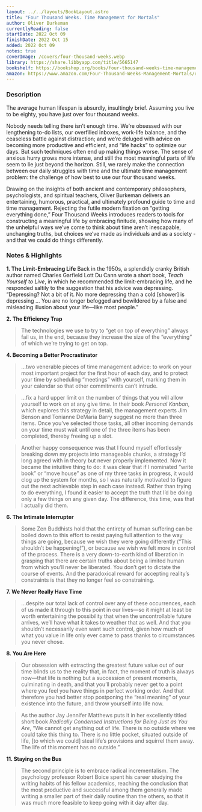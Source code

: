 ```yaml
---
layout: ../../layouts/BookLayout.astro
title: "Four Thousand Weeks. Time Management for Mortals"
author: Oliver Burkeman
currentlyReading: false
startDate: 2022 Oct 09
finishDate: 2022 Oct 15
added: 2022 Oct 09
notes: true
coverImage: /covers/four-thousand-weeks.webp
library: https://share.libbyapp.com/title/5665147
bookshelf: https://bookshop.org/books/four-thousand-weeks-time-management-for-mortals-9781250849359/9780374159122
amazon: https://www.amazon.com/Four-Thousand-Weeks-Management-Mortals/dp/0374159122
---
```


<ReadingTime
  startDate  = {frontmatter.startDate}
  finishDate = {frontmatter.finishDate}
/>

### Description
The average human lifespan is absurdly, insultingly brief. Assuming you live to be eighty, you have just over four thousand weeks.

Nobody needs telling there isn’t enough time. We’re obsessed with our lengthening to-do lists, our overfilled inboxes, work-life balance, and the ceaseless battle against distraction; and we’re deluged with advice on becoming more productive and efficient, and “life hacks” to optimize our days. But such techniques often end up making things worse. The sense of anxious hurry grows more intense, and still the most meaningful parts of life seem to lie just beyond the horizon. Still, we rarely make the connection between our daily struggles with time and the ultimate time management problem: the challenge of how best to use our four thousand weeks.

Drawing on the insights of both ancient and contemporary philosophers, psychologists, and spiritual teachers, Oliver Burkeman delivers an entertaining, humorous, practical, and ultimately profound guide to time and time management. Rejecting the futile modern fixation on “getting everything done,” Four Thousand Weeks introduces readers to tools for constructing a meaningful life by embracing finitude, showing how many of the unhelpful ways we’ve come to think about time aren’t inescapable, unchanging truths, but choices we’ve made as individuals and as a society - and that we could do things differently.

### Notes & Highlights
**1. The Limit-Embracing Life**
Back in the 1950s, a splendidly cranky British author named Charles Garfield Lott Du Cann wrote a short book, *Teach Yourself to Live*, in which he recommended the limit-embracing life, and he responded saltily to the suggestion that his advice was depressing. “Depressing? Not a bit of it. No more depressing than a cold [shower] is depressing … You are no longer befogged and bewildered by a false and misleading illusion about your life—like most people.”

**2. The Efficiency Trap**
> The technologies we use to try to “get on top of everything” always fail us, in the end, because they increase the size of the “everything” of which we’re trying to get on top.

**4. Becoming a Better Procrastinator**
> …two venerable pieces of time management advice: to work on your most important project for the first hour of each day, and to protect your time by scheduling “meetings” with yourself, marking them in your calendar so that other commitments can’t intrude.  

> …fix a hard upper limit on the number of things that you will allow yourself to work on at any give time. In their book *Personal Kanban*, which explores this strategy in detail, the management experts Jim Benson and Tonianne DeMaria Barry suggest no more than three items. Once you’ve selected those tasks, all other incoming demands on your time must wait until one of the three items has been completed, thereby freeing up a slot.  

> Another happy consequence was that I found myself effortlessly breaking down my projects into manageable chunks, a strategy I’d long agreed with in theory but never properly implemented. Now it became the intuitive thing to do: it was clear that if I nominated “write book” or “move house” as one of my three tasks in progress, it would clog up the system for months, so I was naturally motivated to figure out the next achievable step in each case instead. Rather than trying to do everything, I found it easier to accept the truth that I’d be doing only a few things on any given day. The difference, this time, was that I actually did them.  

**6. The Intimate Interrupter**
> Some Zen Buddhists hold that the entirety of human suffering can be boiled down to this effort to resist paying full attention to the way things are going, because we wish they were going differently (“This shouldn’t be happening!”), or because we wish we felt more in control of the process. There is a very down-to-earth kind of liberation in grasping that there are certain truths about being a limited human from which you’ll never be liberated. You don’t get to dictate the course of events. And the paradoxical reward for accepting reality’s constraints is that they no longer feel so constraining.  

**7. We Never Really Have Time**
> …despite our total lack of control over any of these occurrences, each of us made it through to this point in our lives—so it might at least be worth entertaining the possibility that when the uncontrollable future arrives, we’ll have what it takes to weather that as well. And that you shouldn’t necessarily even want such control, given how much of what you value in life only ever came to pass thanks to circumstances you never chose.  

**8. You Are Here**
> Our obsession with extracting the greatest future value out of our time blinds us to the reality that, in fact, the moment of truth is always now—that life is nothing but a succession of present moments, culminating in death, and that you’ll probably never get to a point where you feel you have things in perfect working order. And that therefore you had better stop postponing the “real meaning” of your existence into the future, and throw yourself into life now.  

> As the author Jay Jennifer Matthews puts it in her excellently titled short book *Radically Condensed Instructions for Being Just as You Are*, “We cannot get anything out of life. There is no outside where we could take this thing to. There is no little pocket, situated outside of life, [to which we could] steal life’s provisions and squirrel them away. The life of this moment has no outside.”  

**11. Staying on the Bus**
> The second principle is to embrace radical incrementalism. The psychology professor Robert Boice spent his career studying the writing habits of his fellow academics, reaching the conclusion that the most productive and successful among them generally made writing a smaller part of their daily routine than the others, so that it was much more feasible to keep going with it day after day.  

<BuyBook
  library   = {frontmatter.library}
  bookshelf = {frontmatter.bookshelf}
  amazon    = {frontmatter.amazon}
/>
